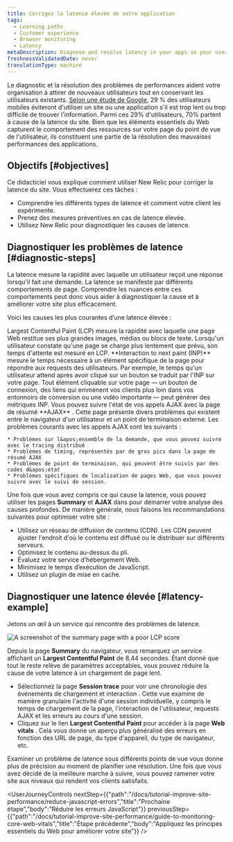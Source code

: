 ```yaml
---
title: Corrigez la latence élevée de votre application
tags:
  - Learning paths
  - Customer experience
  - Browser monitoring
  - Latency
metaDescription: Diagnose and resolve latency in your apps so your users get the most out of their site experience.
freshnessValidatedDate: never
translationType: machine
---
```


Le diagnostic et la résolution des problèmes de performances aident votre organisation à attirer de nouveaux utilisateurs tout en conservant les utilisateurs existants. [Selon une étude de Google](https://think.storage.googleapis.com/images/micromoments-guide-to-winning-shift-to-mobile-download.pdf), 29 % des utilisateurs mobiles éviteront d&apos;utiliser un site ou une application s&apos;il est trop lent ou trop difficile de trouver l&apos;information. Parmi ces 29% d&apos;utilisateurs, 70% partent à cause de la latence du site. Bien que les éléments essentiels du Web capturent le comportement des ressources sur votre page du point de vue de l&apos;utilisateur, ils constituent une partie de la résolution des mauvaises performances des applications.

## Objectifs [#objectives]

Ce didacticiel vous explique comment utiliser New Relic pour corriger la latence du site. Vous effectuerez ces tâches :

* Comprendre les différents types de latence et comment votre client les expérimente.
* Prenez des mesures préventives en cas de latence élevée.
* Utilisez New Relic pour diagnostiquer les causes de latence.

## Diagnostiquer les problèmes de latence [#diagnostic-steps]

La latence mesure la rapidité avec laquelle un utilisateur reçoit une réponse lorsqu&apos;il fait une demande. La latence se manifeste par différents comportements de page. Comprendre les nuances entre ces comportements peut donc vous aider à diagnostiquer la cause et à améliorer votre site plus efficacement.

Voici les causes les plus courantes d’une latence élevée :

<CollapserGroup>
  <Collapser className="freq-link" id="Slow page load" title="Chargement lent de la page">
    Largest Contentful Paint (LCP) mesure la rapidité avec laquelle une page Web restitue ses plus grandes images, médias ou blocs de texte. Lorsqu&apos;un utilisateur constate qu&apos;une page se charge plus lentement que prévu, son temps d&apos;attente est mesuré en LCP.
  </Collapser>

  <Collapser className="freq-link" id="Page non-interactivity" title="Page non-interactive">
    <DNT>**Interaction to next paint (INP)**</DNT> mesure le temps nécessaire à un élément spécifique de la page pour répondre aux requests des utilisateurs. Par exemple, le temps qu&apos;un utilisateur attend après avoir cliqué sur un bouton se traduit par l&apos;INP sur votre page. Tout élément cliquable sur votre page — un bouton de connexion, des liens qui emmènent vos clients plus loin dans vos entonnoirs de conversion ou une vidéo importante — peut générer des métriques INP.
  </Collapser>

  <Collapser className="freq-link" id="Slow ajax" title="requestsAJAX lentes">
    Vous pouvez suivre l&apos;état de vos appels AJAX avec la page de résumé <DNT>**AJAX**</DNT> . Cette page présente divers problèmes qui existent entre le navigateur d&apos;un utilisateur et un point de terminaison externe. Les problèmes courants avec les appels AJAX sont les suivants :

    * Problèmes sur l&apos;ensemble de la demande, que vous pouvez suivre avec le tracing distribué
    * Problèmes de timing, représentés par de gros pics dans la page de résumé AJAX
    * Problèmes de point de terminaison, qui peuvent être suivis par des codes d&apos;état
    * Problèmes spécifiques de localisation de pages Web, que vous pouvez suivre avec le suivi de session.
  </Collapser>
</CollapserGroup>

Une fois que vous avez compris ce qui cause la latence, vous pouvez utiliser les pages <DNT>**Summary**</DNT> et <DNT>**AJAX**</DNT> dans <InlinePopover type="browser" />pour démarrer votre analyse des causes profondes. De manière générale, nous faisons les recommandations suivantes pour optimiser votre site :

* Utilisez un réseau de diffusion de contenu (CDN). Les CDN peuvent ajuster l&apos;endroit d&apos;où le contenu est diffusé ou le distribuer sur différents serveurs.
* Optimisez le contenu au-dessus du pli.
* Évaluez votre service d’hébergement Web.
* Minimisez le temps d’exécution de JavaScript.
* Utilisez un plugin de mise en cache.

## Diagnostiquer une latence élevée [#latency-example]

Jetons un œil à un service qui rencontre des problèmes de latence.

<img alt="A screenshot of the summary page with a poor LCP score" title="Abnormal LCP score" src="/images/browser_screenshot-crop_LCP-abnormal.webp" />

Depuis la page <DNT>**Summary**</DNT> du navigateur, vous remarquez un service affichant un <DNT>**Largest Contentful Paint**</DNT> de 8,44 secondes. Étant donné que tout le reste relève de paramètres acceptables, vous pouvez réduire la cause de votre latence à un chargement de page lent.

* Sélectionnez la page <DNT>**Session trace**</DNT> pour voir une chronologie des événements de chargement et interaction . Cette vue examine de manière granulaire l&apos;activité d&apos;une session individuelle, y compris le temps de chargement de la page, l&apos;interaction de l&apos;utilisateur, requests AJAX et les erreurs au cours d&apos;une session.
* Cliquez sur le lien <DNT>**Largest Contentful Paint**</DNT> pour accéder à la page <DNT>**Web vitals**</DNT> . Cela vous donne un aperçu plus généralisé des erreurs en fonction des URL de page, du type d&apos;appareil, du type de navigateur, etc.

Examiner un problème de latence sous différents points de vue vous donne plus de précision au moment de planifier une résolution. Une fois que vous avez décidé de la meilleure marche à suivre, vous pouvez ramener votre site aux niveaux qui rendent vos clients satisfaits.

<UserJourneyControls nextStep={{"path":"/docs/tutorial-improve-site-performance/reduce-javascript-errors","title":"Prochaine étape","body":"Réduire les erreurs JavaScript"}} previousStep={{"path":"/docs/tutorial-improve-site-performance/guide-to-monitoring-core-web-vitals","title":"Étape précédente","body":"Appliquez les principes essentiels du Web pour améliorer votre site"}} />